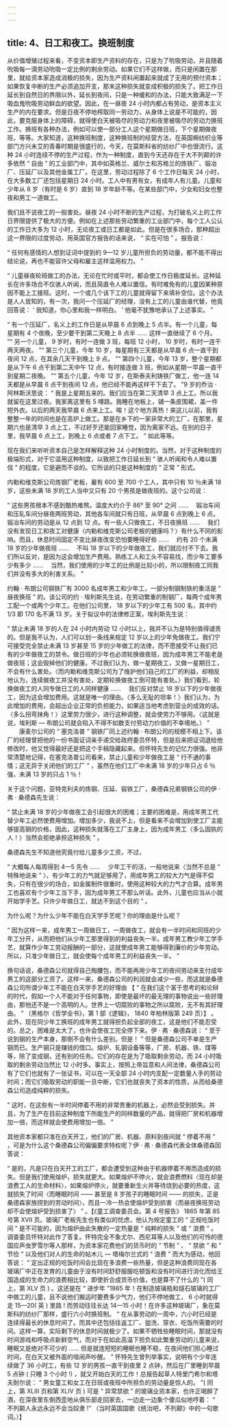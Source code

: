 ```yaml
---
---
---
```

title: 4、日工和夜工。换班制度
---




从价值增殖过程来看，不变资本即生产资料的存在，只是为了吮吸劳动，并且随着吮吸每一滴劳动吮吸一定比例的剩余劳动。如果它们不这样做，而只是闲置在那里，就给资本家造成消极的损失，因为生产资料闲置起来就成了无用的预付资本；如果恢复中断的生产必须追加开支，那末这种损失就变成积极的损失了。把工作日延长到自然日的界限以外，延长到夜间，只是一种缓和的办法，只能大致满足一下吸血鬼吮吸劳动鲜血的欲望。因此，在一昼夜 24 小时内都占有劳动，是资本主义生产的内在要求。但是日夜不停地榨取同一劳动力，从身体上说是不可能的，因此，要克服身体上的障碍，就得使白天被吸尽的劳动力和夜里被吸尽的劳动力换班工作。换班有各种办法，例如可以使一部分工人这个星期做日班，下个星期做夜班，等等。大家知道，这种换班制度，这种换班制的经营方法，在英国棉纺织业等部门方兴未艾的青春时期是很盛行的，今天，在莫斯科省的纺纱厂中也很流行。这种 24 小时连续不停的生产过程，作为一种制度，直到今天还存在于大不列颠的许多依然 “ 自由 ” 的工业部门中，其中如英格兰、威尔士和苏格兰的炼铁厂、锻冶厂、压延厂以及其他金属工厂。在这里，劳动过程除了 6 个工作日每天 24 小时，在大多数工厂还包括星期日 24 小时。工人中有男有女，有成年人有儿童。儿童和少年从 8 岁（有时是 6 岁）直到 18 岁年龄不等。在某些部门中，少女和妇女也整夜和男工一道做工。

我们且不说夜工的一般害处。昼夜 24 小时不断的生产过程，为打破名义上的工作日界限提供了极大的方便。例如在上述那些劳动繁重的工业部门中，每个工人公认的工作日大多为 12 小时，无论夜工或日工都是如此。但是在很多场合，那种超出这一界限的过度劳动，用英国官方报告的话来说， “ 实在可怕 ” 。报告说：

 “ 任何有感情的人想到证词中提到的 9—12 岁儿童所担负的劳动量，都不能不得出结论说，再也不能容许父母和雇主这样滥用权力。 ”

 “ 儿童昼夜轮班做工的办法，无论在忙时或平时，都会使工作日极度延长。这种延长在许多场合不仅骇人听闻，而且简直令人难以置信。有时难免有的儿童因某种原因不能上工接班。这时，一个或几个该下工的儿童就得留下来填补空位。这个办法是人人皆知的，有一次，我问一个压延厂的经理，没有上工的儿童由谁代替，他竟回答说： ‘ 我知道，你心里和我一样明白。 ’ 他毫不犹豫地承认了上述事实。 ”

 “ 有一个压延厂，名义上的工作日是从早晨 6 点到晚上 5 点半。有一个儿童，每星期有 4 个夜晚，至少要干到第二天晚上 8 点半 …… 这样一直继续了 6 个月。 ”“ 另一个儿童， 9 岁时，有时一连做 3 班，每班 12 小时， 10 岁时，有时一连干两天两夜。 ”“ 第三个儿童，今年 10 岁，每星期有三天都是从早晨 6 点一直干到夜间 12 点，在其余几天干到晚上 9 点。 ”“ 第四个儿童，今年 13 岁，整个星期都是从下午 6 点干到第二天中午 12 点，有时接连做 3 班，例如从星期一早晨一直干到星期二夜晚。 ”“ 第五个儿童，今年 12 岁，在斯泰夫利铸铁厂做工，他一连 14 天都是从早晨 6 点干到夜间 12 点，他已经不能再这样干下去了。 ”9 岁的乔治 · 阿林斯沃思说： “ 我是上星期五来的。我们应当在第二天清早 3 点上工。所以我就留在这里过夜。我家离这里有 5 哩路。我睡在地板上，铺一条皮围裙，盖一件短外衣。以后的两天我早晨 6 点来上工。唉！这个地方真热！来这儿以前，我有整整一年的时间也是在高炉上做工。那是在乡下的一家非常大的工厂，在那里，星期六也是清早 3 点上工，不过好歹还能回家睡觉，因为离家不远。在别的日子里，我早晨 6 点上工，到晚上 6 点或者 7 点下工。 ” 如此等等。

现在我们来听听资本自己是怎样解释这种 24 小时制度的。当然，对于这种制度的极端形式，对于它滥用这种制度，以致把工作日延长到 “ 骇人听闻和令人难以置信 ” 的程度，它是避而不谈的。它所谈的只是这种制度的 “ 正常 ” 形式。

内勒和维克斯公司炼钢厂老板，雇有 600 至 700 个工人，其中只有 10 ％未满 18 岁，这些未满 18 岁的工人当中又只有 20 个男孩是做夜班的。这个公司说：

 “ 这些男孩根本不感到酷热难熬。温度大约介于 86° 至 90° 之间 …… 　锻冶车间和压轧车间分昼夜两班劳动，其他各车间就只有日班，从早晨 6 点到晚上 6 点。锻冶车间的劳动是从 12 点到 12 点。有一些人只做夜工，不日夜换班 …… 　我们没有发现日工和夜工对健康〈内勒和维克斯公司老板的健康吗？〉有什么不同的影响。而且，休息时间固定不变比昼夜改变恐怕要睡得好些 …… 　约有 20 个未满 18 岁的少年做夜班 …… 　不叫 18 岁以下的少年做夜工，我们就应付不下去。我们所以反对，是因为这会增加生产费用。熟练工人和工头不容易找，而少年工要多少有多少 …… 　当然，我们使用的少年工的比例是比较小的，所以限制夜工同我们并没有多大的利害关系。 ”

约翰 · 布朗公司钢铁厂有 3000 名成年男工和少年工，一部分制钢制铁的重活是 “ 昼夜换班 ” 的。该公司的约 · 埃利斯先生说，在劳动繁重的制钢厂，每两个成年男工配一个或两个少年工。在他们公司里， 18 岁以下的少年工有 500 名，其中约 1/3 即 170 名不满 13 岁。关于拟议中的法律修正案，埃利斯先生说：

 “ 禁止未满 18 岁的人在 24 小时内劳动 12 小时以上，我并不认为是特别值得谴责的。但是我不认为，人们可以划一条线来规定 12 岁以上的少年免做夜工。我们宁可接受完全禁止未满 13 岁甚至 15 岁的少年做工的法律，而不愿接受不让我们已有的少年做夜工的禁令。做日班的少年也必须轮换做夜班，因为成年男工不能老是做夜班；这会毁掉他们的健康。不过我们认为，做一星期夜工，又做一星期日工，不会有什么害处。〈而内勒和维克斯公司为了维护他们自己的工厂的利益，却相反地认为，连续做夜工并没有害处，定期轮换做夜工倒可能有害处。〉我们看到，轮换做夜工的人同专做日工的人同样健康 …… 　我们反对禁止 18 岁以下的少年做夜工，因为这会增加费用。这就是唯一的理由。〈多么无耻的坦率！〉我们认为，为此增加的费用，会超出企业正常的负担能力，如果适当地考虑到营业的成效的话。〈多么拐弯抹角！〉这里劳力很少，进行这种调整，就会使劳力不够用。〈这就是说，埃利斯 — 布朗公司就会陷入不得不如数支付劳动力价值的不幸境地。〉 ” 　　康麦尔公司的 “ 塞克洛普 ” 钢铁厂同上述约翰 · 布朗公司的规模不相上下。该厂的经理曾把他的一份书面证词亲手递交给政府委员怀特，但是后来把证词退给他修改时，他又觉得最好还是把这个手稿隐藏起来。但怀特先生的记忆力很强。他非常清楚地记得，在塞克洛普公司看来，禁止儿童和少年做夜工是 “ 行不通的事情；这无异于关闭他们的工厂 ” ，虽然在他们工厂中未满 18 岁的少年只占 6 ％强，未满 13 岁的只占 1 ％！

关于这个问题，亚特克利夫的炼钢、压延、锻铁工厂，桑德森兄弟钢铁公司的伊 · 弗 · 桑德森先生说：

 “ 禁止未满 18 岁的少年做夜工会引起很大的困难；主要的困难是，用成年男工代替少年工必然使费用增加。增加多少，我说不上，但是看来不会增加到使工厂主能够提高钢的价格，因此，这种损失就落在工厂主身上，因为成年男工〈多么固执的人！〉当然会拒绝承担这种损失 ” 。

桑德森先生不知道他究竟付给儿童多少工资，不过，

“ 大概每人每周得到 4—5 先令 …… 　少年工干的活，一般地说来〈当然不总是 “ 特殊地说来 ” 〉，有少年工的力气就足够用了，用成年男工的较大力气是得不偿失，只有在很少的场合，如金属制件很重时，使用这种较大的力气才合算。成年男工也喜欢有个少年工当下手，因为成年男工不那么听话。此外，儿童也应当从小就开始学手艺。只许少年做日工，就达不到这个目的 ” 。

为什么呢？为什么少年不能在白天学手艺呢？你的理由是什么呢？

 “ 因为这样一来，成年男工一周做日工，一周做夜工，就会有一半时间和同班的少年工分开，从而把他们从少年工那里得到的利益丧失一半。成年男工教少年工学手艺，就算作少年工劳动报酬的一部分，这就使成年男工能够得到廉价的少年劳动。所以，只准少年做日工，就会使每个成年男工的利益丧失一半。 ”

换句话说，桑德森公司就得自己掏腰包，而不能再用少年工的夜间劳动来支付成年男工的这部分工资了。这样一来，桑德森公司的利润就会减少一些，而这就是桑德森公司所谓少年工不能在白天学手艺的好理由 【 “ 在我们这个富于思考的和论辩的时代，假如一个人不能对于任何事物，即使是最坏的最无理的事物说出一些好理由，那他还不是一个高明的人。世界上一切腐败的事物之所以腐败，无不有其好理由。 ” （黑格尔《哲学全书》，第 1 部《逻辑》， 1840 年柏林版第 249 页）】 。此外，现在同少年工换班的成年男工就得担负起全部的夜工，这是他们不能忍受的。总之，困难是太大了，也许会使夜工完全停下来。伊 · 弗 · 桑德森说： “ 至于说到钢的生产本身，那倒不会有什么差别。但是！ ” 但是桑德森公司不单是生产钢而已。生产钢只是赚钱的借口。熔炉、轧钢设备等等，厂房、机器、铁、煤等等，除了变成钢，还有别的任务。它们的存在是为了吸取剩余劳动，而 24 小时吸取的剩余劳动当然比 12 小时多。事实上，按照上帝旨意和人间法律，桑德森公司有了它们也就有了一张证书，可以在一天全部 24 小时内支配一定数量人手的劳动时间；而它们吸取劳动的职能一旦中断，它们也就丧失了资本的性质，从而给桑德森公司造成纯粹的损失。

 “ 这时，在这些有一半时间停着不用的非常贵重的机器上，必然会受到损失。并且，为了生产在目前这种制度下所能生产的同样数量的产品，就得把厂房和机器增加一倍，而这样就会使费用增加一倍。 ”

其他资本家都只准在白天开工，他们的厂房、机器、原料到夜间就 “ 停着不用 ” ，可是为什么这个桑德森公司偏偏要求特权呢？伊 · 弗 · 桑德森代表全体桑德森回答说：

 “ 是的，凡是只在白天开工的工厂，都会遭受到这种由于机器停着不用而造成的损失。但是我们使用熔炉，损失就更大。如果熔炉不停火，就会浪费燃料〈现在却是浪费工人的生命材料〉，如果熔炉停火，就要重新生火并等待烧到必要的热度，这就损失了时间〈而睡眠时间 —— 甚至是 8 岁孩子的睡眠时间 —— 的损失，正是桑德森家族捞到的劳动时间〉，而且一冷一热会使熔炉受到损害〈而昼夜换班劳动却不会使熔炉受到损害了〉 ” 。【《童工调查委员会。第 4 号报告》 1865 年第 85 号第 XVII 页。玻璃厂老板先生也有类似的忧虑，他认为规定童工的 “ 正规吃饭时间 ” 是不可能的，因为熔炉由此失散的一定热量是 “ 纯粹的损失 ” 或 “ 浪费 ” 。调查委员怀特对此作了答复。怀特完全不象尤尔、西尼耳等人以及他们的可怜的德国应声虫罗雪尔等人那样，为资本家花费他们的货币时的 “ 节制 ” 、 “ 禁欲 ” 和 “ 节俭 ” 以及他们对人的生命的帖木儿 — 塔梅尔兰式的 “ 浪费 ” 而大为感动，他回答说： “ 定出正规的吃饭时间会比现在多浪费一些热量，但是这种浪费同现在各玻璃厂中正在发育的儿童由于没有时间舒舒服服吃顿饭和没有时间进行消化而给王国造成的生命力的浪费相比较，即使折合成货币价值，也是算不了什么的 ”( 同上，第 XLV 页 ) 。这还是在 “ 进步年 ”1865 年！在制造玻璃瓶和燧石玻璃的工厂中做工的儿童，且不说他们搬运时要费多少气力，他们不停地做工， 6 小时就得走 15—20( 英 ) 里路 ! 而劳动往往长达 14—15 小时！在许多这种玻璃厂，象在莫斯科的纺纱厂那样，盛行六小时换班制。 “ 在从事劳动的一周中，六小时已经是连续得最长的休息时间了。而其中还包括往返工厂、盥洗、穿衣、吃饭所需要的时间。这样一算，实际剩下的休息时间就极少了。如果不牺牲些睡眠时间，那就没有时间游戏和呼吸点新鲜空气，而对于在如此高温下担负如此繁重劳动的儿童来说，睡眠又是绝对不可少的 …… 但是就连短短的睡眠也睡不稳，在夜间他们担心睡过时间，在白天又被外面的喧闹声吵醒。 ” 怀特先生曾列举事实，说明有个少年连续做了 36 小时工，有些 12 岁的男孩一直干到夜里 2 点钟，然后在厂里睡到早晨 5 点钟 ( 只睡 3 个小时 !) ，就又开始白天的工作！总报告起草人特里门希尔和塔夫耐尔说： “ 男女童工和女工在日班或夜班中所担负的劳动量是惊人的。 ”( 同上，第 XLIII 页和第 XLIV 页 ) 可是 “ 异常禁欲 ” 的玻璃业资本家，也许正喝醉了酒，在深夜里东倒西歪地从俱乐部走回家去，一边走一边象个傻瓜似地哼着： “ 不列颠人永远永远不会当奴隶 !” （当时英国国歌《统治吧，不列颠》中的一句歌词。）】
